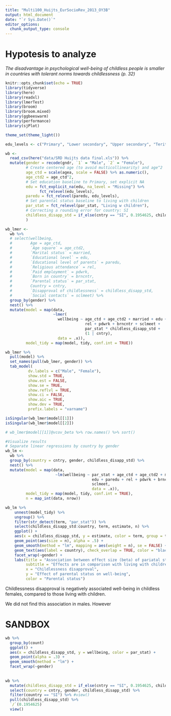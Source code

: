 ```yaml
---
title: "Multi100_Huijts_EurSocioRev_2013_OY3B"
output: html_document
date: "`r Sys.Date()`"
editor_options: 
  chunk_output_type: console
---
```


# Hypotesis to analyze

_The disadvantage in psychological well-being of childless people is smaller in countries with tolerant norms towards childlessness (p. 32)_

```r
knitr::opts_chunk$set(echo = TRUE)
library(tidyverse)
library(here)
library(readxl)
library(lmerTest)
library(broom)
library(broom.mixed)
library(ggbeeswarm)
library(performance)
library(sjPlot)

theme_set(theme_light())

```

```r
edu_levels <- c("Primary", "Lower secondary", "Upper secondary", "Teritary", "Missing")

wb <- 
  read_csv(here("data/SRD Huijts data final.xls")) %>% 
  mutate(gender = recode(gndr, `1` = "Male", `2` = "Female"),
         # Create centered age (to avoid multicollinearity) and age^2
         age_ctd = scale(agea, scale = FALSE) %>% as.numeric(),
         age_ctd2 = age_ctd^2,
         # Set education baseline to Primary, set explicit NA
         edu = fct_explicit_na(edu, na_level = "Missing") %>% 
               fct_relevel(edu_levels),
         paredu = fct_relevel(paredu, edu_levels),
         # Set parental status baseline to living with children
         par_stat = fct_relevel(par_stat, "Living w children"),
         # Correcting a rounding error for country: SI
         childless_disapp_std = if_else(cntry == "SI", 0.1954625, childless_disapp_std)
         )
```



```r
wb_lmer <- 
  wb %>% 
  # select(wellbeing,
  #        Age = age_ctd, 
  #        `Age square` = age_ctd2,
  #        `Marital status` = married,
  #        `Educational level` = edu,
  #        `Educational level of parents` = paredu,
  #        `Religious attendance` = rel,
  #        `Paid employment` = pdwrk,
  #        `Born in country` = brncntr,
  #        `Parental status` = par_stat,
  #        Country = cntry,
  #        `Disapproval of childlessness` = childless_disapp_std,
  #        `Social contacts` = sclmeet) %>% 
  group_by(gender) %>% 
  nest() %>% 
  mutate(model = map(data, 
                     ~lmer(
                       wellbeing ~ age_ctd + age_ctd2 + married + edu + paredu + 
                                   rel + pdwrk + brncntr + sclmeet + 
                                   par_stat * childless_disapp_std + 
                                   (1 | cntry),
                       data = .x)), 
         model_tidy = map(model, tidy, conf.int = TRUE))

wb_lmer %>% 
  pull(model) %>% 
  set_names(pull(wb_lmer, gender)) %>% 
  tab_model(
          dv.labels = c("Male", "Female"),
          show.std = TRUE,
          show.est = FALSE,
          show.se = TRUE,
          show.reflvl = TRUE, 
          show.ci = FALSE,
          show.aic = TRUE,
          show.dev = TRUE,
          prefix.labels = "varname")

isSingular(wb_lmer$model[[1]])
isSingular(wb_lmer$model[[2]])

# wb_lmer$model[[1]]@vcov_beta %>% row.names() %>% sort()

```


```r
#Visualize results
# Separate linear regressions by country by gender
wb_lm <- 
  wb %>% 
  group_by(country = cntry, gender, childless_disapp_std) %>% 
  nest() %>% 
  mutate(model = map(data, 
                      ~lm(wellbeing ~ par_stat + age_ctd + age_ctd2 + married + 
                                      edu + paredu + rel + pdwrk + brncntr +
                                      sclmeet,
                                      data = .x)),
         model_tidy = map(model, tidy, conf.int = TRUE),
         n = map_int(data, nrow))

wb_lm %>% 
    unnest(model_tidy) %>% 
    ungroup() %>% 
    filter(str_detect(term, "par_stat")) %>% 
    select(childless_disapp_std:country, term, estimate, n) %>% 
    ggplot() +
    aes(x = childless_disapp_std, y = estimate, color = term, group = term) +
    geom_point(aes(size = n), alpha = .5) +
    geom_smooth(method = "lm", mapping = aes(weight = n), se = FALSE) + 
    geom_text(aes(label = country), check_overlap = TRUE, color = "black") +
    facet_wrap(~gender) +
    labs(title = "Association between effect size (beta) of pariatal status and well-being and childlessness disapproval",
         subtitle = "Effects are in comparison with living with children. Lines show weighted regressions.",
         x = "Childlessness disapproval",
         y = "Effect of parental status on well-being",
         color = "Parental status")
```

Childlessness disapproval is negatively associated well-being in childless females, compared to those living with children. 

We did not find this association in males. However 


# SANDBOX
```r


wb %>% 
  group_by(count)
  ggplot() +
  aes(x = childless_disapp_std, y = wellbeing, color = par_stat) +
  geom_point(alpha = .3) +
  geom_smooth(method = "lm") + 
  facet_wrap(~gender)
  
  
wb %>% 
  mutate(childless_disapp_std = if_else(cntry == "SI", 0.1954625, childless_disapp_std)) %>% 
  select(country = cntry, gender, childless_disapp_std) %>% 
  filter(country == "SI") %>% #view()
  pull(childless_disapp_std) %>% 
  `/`(0.1954625)
  view()



```

